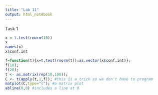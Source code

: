 ```yaml
---
title: "Lab 11"
output: html_notebook
---
```


Task 1

```r

x = t.test(rnorm(10))
x
names(x)
x$conf.int
```

```r
f=function(t){x=t.test(rnorm(t));as.vector(x$conf.int)};
f(10);
f(20);
t <- as.matrix(rep(10,100));
C <- t(apply(t,1,f)); #this is a trick so we don't have to program
matplot(C,type="l"); #a matrix plot
abline(0,0) #includes a line at 0
```
